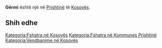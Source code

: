 {{Fshat në 
 | Emri                = Gërmi
 | EmriAlt                = 
 | NAME_SHORT_FORM=      
 | NAME_GENERIC=      
 | NAME_SORT_NAME_RO=      GERMI
 | FULL_NAME_RO = Gërmi
 | FULL_NAME_ND_RO=Germi
 | SORT_NAME_RG=GERMI
 | FULL_NAME_RG=Gërmi
 | FULL_NAME_ND_RG=Germi
 | SRP_NAME_SHORT_FORM=      
 | SRP_NAME_GENERIC=      
 | SRP_NAME_SORT_NAME_RO=      
 | SRP_FULL_NAME_RO = 
 | SRP_FULL_NAME_ND_RO=
 | SRP_SORT_NAME_RG=
 | SRP_FULL_NAME_RG=
 | SRP_FULL_NAME_ND_RG=
 | Emri (Rasa dhanore) = 
 | Figura              = 
 | Shteti              = Kosovo
 | Komuna              = Prishtinë
 | Kodi postar         = 
 | Sipërfaqja          = 

 | Popullsia           = 

 | Regj. i popullsisë  = 
 | Dend. e popullsisë  = 
 | Faqja zyrtare       = 
 <!--- Koordinatat ----> 
 | Gjerësia            = 42.663512
 | Gjatësia            = 21.241355
 | Lartësia            = 
}}
'''Gërmi''' është një [[]] në [[Prishtinë]] të [[Kosovës]].

<!-- == Gjeografia == -->
<!-- == Historia == -->
<!-- == Demografia == -->
== Shih edhe ==
{{Komuna Prishtinë}}
{{Kosovo-Administrata-Cung}}

[[Kategoria:Fshatra në Kosovës]]
[[Kategoria:Fshatra në Kommunes Prishtinë]]
[[Kategoria:Vendbanime në Kosovës]]